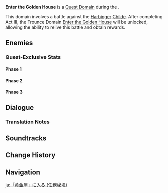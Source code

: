 {{About|the Quest Domain|the Trounce Domain|Enter the Golden House}}
{{Domain Infobox
|image        = Domain Enter the Golden House.png
|title        = Enter the Golden House
|type         = Quest
|description  = Your pursuit of the truth brings you to the very heart of the political storm that has been slowly brewing in Liyue Harbor.<br>It is time to peer beyond the glittering gold, and see what lurks in the shadows...
|quest        = Heart of Glaze
|quest_type   = Archon
|region       = Liyue
|area         = Sea of Clouds
|subarea      = Mt. Tianheng
|domain       = Enter the Golden House
|requiredAR   = 28
|recLevel     = 47
}}
'''Enter the Golden House''' is a [[Quest Domain]] during the {{Quest|Heart of Glaze}}.

This domain involves a battle against the [[Harbinger]] [[Childe]]. After completing Act III, the Trounce Domain [[Enter the Golden House]] will be unlocked, allowing the ability to relive this battle and obtain rewards.

==Enemies==
{{Card|Enter the Golden House|type=Enemy|text=Childe}}

===Quest-Exclusive Stats===
====Phase 1====
{{Enemy Stats
|res1        = Normal
|resglobal   = 0%
|hydro_res   = 50%

|res2         = Stunned
|resglobal2   = -30%
|hydro_res2   = 20%

|hp_ratio   = 6
|hp_type    = 1
|atk_ratio  = 3
|res_title  = State
|hide_notes = 1
}}

====Phase 2====
{{Enemy Stats
|res1        = Normal
|resglobal   = 0%
|electro_res = 50%

|res2         = Stunned
|resglobal2   = -50%
|electro_res2 = 0%

|hp_ratio   = 6
|hp_type    = 1
|atk_ratio  = 3
|res_title  = State
|hide_notes = 1
}}

====Phase 3====
{{Enemy Stats
|resglobal   = 0%
|hydro_res   = 70%
|electro_res = 70%

|hp_ratio   = 10
|hp_type    = 1
|atk_ratio  = 4
|hide_notes = 1
}}

==Dialogue==
{{Transclude|Heart of Glaze|Dialogue}}

===Translation Notes===
{{Reflist|note=1}}

==Soundtracks==
{{Soundtracks by Category Table|type=domain}}

==Change History==
{{Change History|1.1}}

==Navigation==
{{Domain Navbox|Temporary}}

[[ja:「黄金屋」に入る (任務秘境)]]